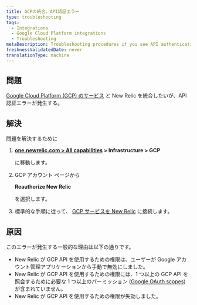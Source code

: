 ```yaml
---
title: GCPの統合。API認証エラー
type: troubleshooting
tags:
  - Integrations
  - Google Cloud Platform integrations
  - Troubleshooting
metaDescription: Troubleshooting procedures if you see API authentication errors when integrating Google Cloud Platform services with New Relic infrastructure monitoring.
freshnessValidatedDate: never
translationType: machine
---
```


## 問題

[Google Cloud Platform (GCP) のサービス](/docs/introduction-google-cloud-platform-integrations) と New Relic を統合したいが、API 認証エラーが発生する。

## 解決

問題を解決するために

1. <DNT>**[one.newrelic.com > All capabilities](https://one.newrelic.com/all-capabilities) > Infrastructure > GCP**</DNT>

   に移動します。

2. GCP アカウント ページから

   <DNT>**Reauthorize New Relic**</DNT>

   を選択します。

3. 標準的な手順に従って、 [GCP サービスを New Relic](/docs/infrastructure/google-cloud-platform-integrations/get-started/connect-google-cloud-platform-services-new-relic/#connect) に接続します。

## 原因

このエラーが発生する一般的な理由は以下の通りです。

* New Relic が GCP API を使用するための権限は、ユーザーが Google アカウント管理アプリケーションから手動で無効にしました。
* New Relic が GCP API を使用するための権限には、1 つ以上の GCP API を照会するために必要な 1 つ以上のパーミッション ([Google OAuth scopes](https://developers.google.com/identity/protocols/googlescopes)) が含まれていません。
* New Relic が GCP API を使用するための権限が失効しました。